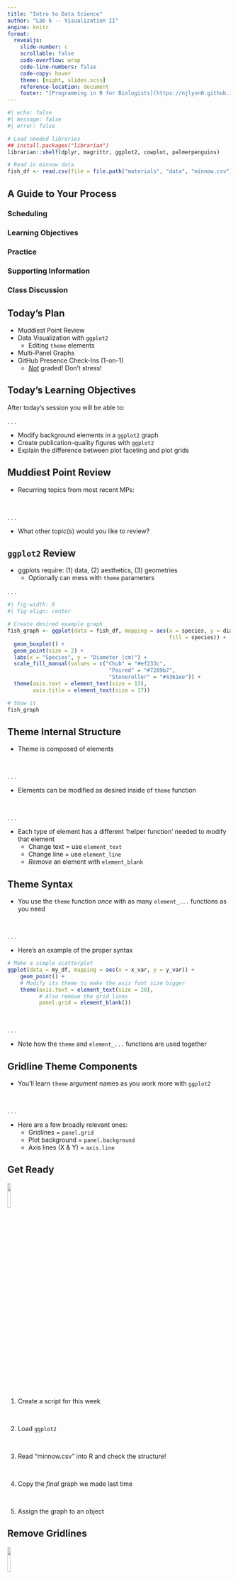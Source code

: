```yaml
---
title: "Intro to Data Science"
author: "Lab 6 -- Visualization II"
engine: knitr
format: 
  revealjs: 
    slide-number: c
    scrollable: false
    code-overflow: wrap
    code-line-numbers: false
    code-copy: hover
    theme: [night, slides.scss]
    reference-location: document
    footer: "[Programming in R for Biologists](https://njlyon0.github.io/teach_r-for-biologists/)"
---
```


```r
#| echo: false
#| message: false
#| error: false

# Load needed libraries
## install.packages("librarian")
librarian::shelf(dplyr, magrittr, ggplot2, cowplot, palmerpenguins)
```

```r
# Read in minnow data
fish_df <- read.csv(file = file.path("materials", "data", "minnow.csv"))
```

## A Guide to Your Process

### [Scheduling]{.blue}

### [Learning Objectives]{.purple}

### [Practice]{.pink}

### [Supporting Information]{.orange}

### [Class Discussion]{.gold}

## [Today's Plan]{.blue}

- Muddiest Point Review
- Data Visualization with `ggplot2`
    - Editing `theme` elements
- Multi-Panel Graphs
- GitHub Presence Check-Ins (1-on-1)
    - <u>_Not_</u> graded! Don't stress!

## [Today's Learning Objectives]{.purple}

After today's session you will be able to:

. . .

- Modify background elements in a `ggplot2` graph
- Create publication-quality figures with `ggplot2`
- Explain the difference between plot faceting and plot grids

## [Muddiest Point Review]{.gold}

- Recurring topics from most recent MPs:

\

. . .

- What other topic(s) would you like to review?

## [`ggplot2` Review]{.orange} {.smaller}

- ggplots require: (1) data, (2) aesthetics, (3) geometries
    - Optionally can mess with `theme` parameters

. . .

```r
#| fig-width: 6
#| fig-align: center

# Create desired example graph
fish_graph <- ggplot(data = fish_df, mapping = aes(x = species, y = diameter_cm, 
                                                   fill = species)) +
  geom_boxplot() +
  geom_point(size = 2) +
  labs(x = "Species", y = "Diameter (cm)") +
  scale_fill_manual(values = c("Chub" = "#ef233c", 
                                "Paired" = "#7209b7", 
                                "Stoneroller" = "#4361ee")) +
  theme(axis.text = element_text(size = 13),
        axis.title = element_text(size = 17))

# Show it
fish_graph
```

## [Theme Internal Structure]{.orange} {.smaller}

- Theme is composed of [elements]{.purple}

\

. . . 

- Elements can be modified as desired inside of `theme` function

\

. . . 

- Each type of element has a different 'helper function' needed to modify that element
    - Change text = use `element_text`
    - Change line = use `element_line`
    - _Remove_ an element with `element_blank`

## [Theme Syntax]{.orange} {.smaller}

- You use the `theme` function _once_ with as many `element_...` functions as you need

\

. . . 

- Here's an example of the proper syntax
```.r
# Make a simple scatterplot
ggplot(data = my_df, mapping = aes(x = x_var, y = y_var)) +
    geom_point() +
    # Modify its theme to make the axis font size bigger
    theme(axis.text = element_text(size = 20),
          # Also remove the grid lines
          panel.grid = element_blank())
```

\

. . . 

- Note how the `theme` and `element_...` functions are used together

## [Gridline Theme Components]{.orange} {.smaller}

- You'll learn `theme` argument names as you work more with `ggplot2`

\

. . . 

- Here are a few broadly relevant ones:
    - Gridlines = `panel.grid`
    - Plot background = `panel.background`
    - Axis lines (X & Y) = `axis.line`

## [Get Ready]{.pink} {.smaller}

![](images/hex-ggplot2.png){.absolute top=0 left=1100 width="12%" fig-alt="hex logo for ggplot2 R package"}

1. Create a script for this week

\

2. Load `ggplot2`

\

3. Read "minnow.csv" into R and check the structure!

\

4. Copy the _final_ graph we made last time

\

5. Assign the graph to an object

## [Remove Gridlines]{.pink} {.smaller}

![](images/hex-ggplot2.png){.absolute top=0 left=1100 width="12%" fig-alt="hex logo for ggplot2 R package"}

- To that graph, add the following code:
    - `theme(panel.grid = element_blank())`

\

. . . 

- What does this do to your graph?

\

. . . 

- What happens if you add these two lines as well (**inside** of the `theme` parentheses!)?
    - `panel.background = element_blank()`
    - `axis.line = element_line(color = "black"))`

## [Remove Gridlines]{.pink} {.smaller}

![](images/hex-ggplot2.png){.absolute top=0 left=1100 width="12%" fig-alt="hex logo for ggplot2 R package"}

::::{.columns}
:::{.column width="50%"}

```r
#| fig-height: 10

# Make the first theme modification
fish_graph +
  theme(panel.grid = element_blank())
```

:::
:::{.column width="50%"}

```r
#| fig-height: 10

# Make the remaining theme modifications
fish_graph + 
  theme(panel.grid = element_blank(),
        panel.background = element_blank(),
        axis.line = element_line(color = "black"))
```

:::
::::

## [Changing Text Size]{.orange} {.smaller}

- We can also modify text size inside of `theme`

\

. . . 

- Axis "[title]{.purple}" vs. axis "[text]{.purple}"
    - `axis.title` = axis label text (given to `labs` function)
    - `axis.text` = text on axis tick marks

\

. . . 

![](images/graph-title-v-text.png){.absolute top=80 left=750 width="40%" fig-alt="Screen capture of the x-axis of a ggplot2-style graph with the axis label (i.e., the bigger text -- a.k.a. 'title') in a rectangle and the axis tick labels (i.e., the smaller text -- a.k.a. 'text') in a separate rectangle"}

. . . 

- Want to modify just X or Y? Add that to the argument name!
    - E.g., `theme(axis.text.x = element_text(...))`

## [Change Text Size]{.pink} {.smaller}

![](images/hex-ggplot2.png){.absolute top=0 left=1100 width="12%" fig-alt="hex logo for ggplot2 R package"}

- Take your most recent graph
    - No gridlines, no background gray square, black axis lines

\

. . .

- And make the following tweaks:
    - Make the axis _title_ font size 15
    - Make the axis _text_ font size 13

\

. . .

- What does that leave you with?

## [Change Text Size]{.pink} {.smaller}

![](images/hex-ggplot2.png){.absolute top=0 left=1100 width="12%" fig-alt="hex logo for ggplot2 R package"}

```r
#| fig-width: 6
#| fig-align: center

# Create desired example graph and change font size
fish_graph +
  theme(panel.grid = element_blank(),
        panel.background = element_blank(),
        axis.line = element_line(color = "black"),
        axis.title = element_text(size = 15),
        axis.text = element_text(size = 13))
```

## [Customizing Legend]{.orange} {.smaller}

- You can also customize the plot legend in the `theme` function!
    - Legend placement = `legend.position`
    - Legend title = `legend.title`

\

. . .

- `legend.position` works differently than most other elements!
    - Instead of wanting `element_...` it wants `c(<x position>, <y position>)`
    - Positions range from 0 (left / bottom) to 1 (right / top)

## [Customizing Legend Syntax]{.orange} {.smaller}

- Check out an example where we put the legend in the middle of the plot
```.r
# Example scatterplot
ggplot(data = my_df, mapping = aes(x = x_var, y = y_var)) +
    geom_point() +
    # With legend in the middle of the space
    theme(legend.position = c(0.5, 0.5))
```

\

. . .

- That graph would have the legend in both:
    - the center (left / right)
    - the middle (top / bottom)

## [Customize Legend]{.pink} {.smaller}

![](images/hex-ggplot2.png){.absolute top=0 left=1100 width="12%" fig-alt="hex logo for ggplot2 R package"}

- To the graph you created last practice:
    - Remove the legend title
    - Experiment with legend placement until you’re happy

\

- You may put the legend wherever you'd like _but_:
    - It <u>should not</u> overlap any points / boxplots

\

- What does _that_ graph look like?

## [Customize Legend]{.pink} {.smaller}

![](images/hex-ggplot2.png){.absolute top=0 left=1100 width="12%" fig-alt="hex logo for ggplot2 R package"}

```r
#| fig-width: 6
#| fig-align: center

# Create desired example graph and change font size
fish_graph +
  theme(panel.grid = element_blank(),
        panel.background = element_blank(),
        axis.line = element_line(color = "black"),
        axis.title = element_text(size = 15),
        axis.text = element_text(size = 13),
        legend.title = element_blank(),
        legend.position = c(0.8, 0.8))
```

## [Temperature Check]{.purple}

#### How are you Feeling?

<p align="center">
<img src="comics/debugging.png" alt="Comic-style graph depicting someone's emotional state as they debug code (from initial struggle and defeat to eventual triumph)">
</p>

## [Multi-Panel Background]{.orange} {.smaller}

::::{.columns}
:::{.column width="65%"}
- Sometimes nice to have multiple graphs next to each other
    - Makes direct comparison easier
    - Journals have limits on number of figures but multi-panels still count as 1

\

- Two methods (for ggplots):
    1. `ggplot2::facet_grid()`
    2. `cowplot::plot_grid()`

:::
:::{.column width="35%"}

<img src="images/graph-multi-panel.jpg" alt="Three panels of maps of the continental US where each panel shows conditions under a different climate change future" align="right">

:::
::::

## [Facted Graphs]{.orange} {.smaller}

- `ggplot2` has an internal way of handling this called [facets]{.purple}

\

. . . 

- Facets work similarly to geometries
    - You get separate plots for each level of the facet variable

\

. . . 

- Facets must _all_ be the same plot type and _have identical axes_
    - Sometimes not an issue but good to keep in mind!

## [Fact Syntax]{.orange} {.smaller}

- To facet into 1 row x many columns:
```.r
# Example scatterplot
ggplot(data = my_df, mapping = aes(x = x_var, y = y_var)) +
    geom_point() +
    # Facet into rows of some other variable
    facet_grid(. ~ facet_variable)
```

\

. . .

- To facet into many rows x 1 column:
```.r
# Example scatterplot
ggplot(data = my_df, mapping = aes(x = x_var, y = y_var)) +
    geom_point() +
    # Facet into rows of some other variable
    facet_grid(facet_variable ~ .)
```

## [Facet Example]{.orange} {.smaller}

![](images/hex-penguins.png){.absolute top=0 left=1100 width="12%" fig-alt="hex logo for palmerpenguins R package"}
![](images/hex-ggplot2.png){.absolute top=0 left=965 width="12%" fig-alt="hex logo for ggplot2 R package"}

```r
#| echo: true
#| message: false
#| code-line-numbers: "|3"
#| fig-width: 6
#| fig-height: 4.5
#| fig-align: center

ggplot(data = penguins, aes(x = body_mass_g, y = flipper_length_mm, color = species)) + 
  geom_point() +
  facet_grid(. ~ island) +
  labs(x = "Body Mass (g)", y = "Flipper Length (mm)") +
  theme(legend.position = c(0.87, 0.85),
        legend.title = element_blank(),
        panel.background = element_blank())
```

## [Facet]{.pink} {.smaller}

![](images/hex-ggplot2.png){.absolute top=0 left=1100 width="12%" fig-alt="hex logo for ggplot2 R package"}

- Using the fish data, make a new graph that:
    - Has nest _diameter_ on the X axis
    - Has nest _depth_ on the Y axis
    - Is a scatterplot
    - Faceted by species
    - Plus any additional `theme` tweaks you want to make!

\

- What does your plot look like?

## [Facet]{.pink} {.smaller}

![](images/hex-ggplot2.png){.absolute top=0 left=1100 width="12%" fig-alt="hex logo for ggplot2 R package"}

```r
#| fig-width: 6
#| fig-align: center

# Make desired graph
ggplot(data = fish_df, aes(x = diameter_cm, y = depth_cm, color = species)) +
  geom_point() +
  facet_grid(. ~ species) +
  theme_bw() +
  theme(legend.position = "none")
```

## [Plot Grids]{.orange} {.smaller}

- Facets work great when all panels are the same
    - What about when you want <u>different graphs in each panel</u>?

\

. . . 

- `cowplot::plot_grid` lets you put multiple different graphs together

\

. . . 

- Have to make graphs _separately_ first, _then_ combine them

\

. . . 

- Example syntax: 
```.r
cowplot::plot_grid(plot1, plot2, ncol = 1, nrow = 2)
```

## [Plot Grid Example]{.orange} {.smaller}

```r
#| fig-width: 10
#| fig-align: center

# Make faceted plot
first <- penguins %>%
  dplyr::filter(!is.na(sex) & !is.na(flipper_length_mm)) %>%
  ggplot(aes(x = sex, y = flipper_length_mm, fill = sex)) +
  geom_jitter(alpha = 0.3, width = 0.15) +
  geom_violin(alpha = 0.5) +
  labs(x = "Sex", y = "Flipper Length (mm)") +
  scale_fill_manual(values = c("pink", "navy")) +
  supportR::theme_lyon() +
  theme(legend.position = "none")

# Make a second graph
second <- penguins %>% 
  dplyr::filter(!is.na(species) & !is.na(body_mass_g)) %>%
  ggplot(aes(x = species, y = body_mass_g, fill = species)) +
  coord_flip() +
  geom_boxplot(alpha = 0.5) +
  labs(x = "Species", y = "Body Mass (g)") +
  scale_fill_manual(values = c("#8ecae6", "#219ebc", "#023047")) +
  supportR::theme_lyon() +
  theme(legend.position = "none")

# Assemble plot grid
cowplot::plot_grid(first, second, labels = "AUTO", ncol = 2, nrow = 1)
```

## [Plot Grids]{.pink} {.smaller}

![](images/hex-cowplot.png){.absolute top=0 left=1100 width="12%" fig-alt="hex logo for cowplot R package"}
![](images/hex-ggplot2.png){.absolute top=0 left=965 width="12%" fig-alt="hex logo for ggplot2 R package"}

- Make two graphs using the fish data:

1. Copy your faceted graph of diameter vs. depth
    - But remove the facet by species

2. Make a boxplot with flow on the y-axis and species on the x-axis

\

- Using `plot_grid`, make a multi-panel graph with these two graphs
    - Make them side by side (I.e., 2 columns, 1 row)

## [Plot Grids]{.pink} {.smaller}

![](images/hex-cowplot.png){.absolute top=0 left=1100 width="12%" fig-alt="hex logo for cowplot R package"}
![](images/hex-ggplot2.png){.absolute top=0 left=965 width="12%" fig-alt="hex logo for ggplot2 R package"}

\
\

```r
#| fig-width: 10
#| fig-align: center

# Make desired graph
fish1 <- ggplot(data = fish_df, aes(x = diameter_cm, y = depth_cm, color = species)) +
  geom_point() +
  # facet_grid(. ~ species) +
  labs(x = "Diameter (cm)", y = "Depth (cm)") +
  theme_bw() +
  theme(legend.position = "none")

# Make second desired graph
fish2 <- ggplot(data = fish_df, aes(x = species, y = flow_cfs, fill = species)) +
  geom_boxplot() +
  labs(x = "Species", y = "Flow (cubic feet / second)") +
  theme_bw() +
  theme(legend.position = "none")

# Assemble into a multi-panel graph
cowplot::plot_grid(fish1, fish2, labels = "AUTO", ncol = 2, nrow = 1)
```

## [Temperature Check]{.purple}

#### How are you Feeling?

<p align="center">
<img src="comics/debugging.png" alt="Comic-style graph depicting someone's emotional state as they debug code (from initial struggle and defeat to eventual triumph)">
</p>

## [GitHub Presence FAQ]{.orange} {.smaller}

- Worth 40 pts (16% course grade)

\

- Checklist-style rubric on Canvas

\

- Due [day before _last_ lab]{.blue}

\

- Can basically finish all of it now though if you want!

## [GitHub Presence Assignment]{.orange} {.smaller}

- This assignment will seriously help in interviews / job apps!
    - Demonstrates your data science skills

\

. . .

- I don't want anyone caught unawares by this assignment
    - So I'll meet with each of you 1-on-1 today to see where you're at so far

\

. . .

- Good chance for you to ask any questions you have!
    - Also lets me give you tips for success

## [Upcoming Due Dates]{.blue} {.smaller}

::::{.columns}
:::{.column width="50%"}

### Due before lab

#### (By midnight)

- Homework \#6
- Muddiest Point \#7

:::
:::{.column width="50%"}

### Due before lecture

#### (By midnight)

- Homework \#7
- Submit [Draft 2]{.blue} of Function Tutorials
    - Double check rubric to see that you're not leaving any points on the table!
    - Remember to also <u>submit the Revision Response</u>

:::
::::

## [GitHub 1-on-1s]{.gold} {.smaller}

- Stick around until we do our 1-on-1

\

- After you have met with me you can leave
    - Though you're welcome to stay and work on Homework \#6 / course assignments!

\

- Any volunteers to go first?
